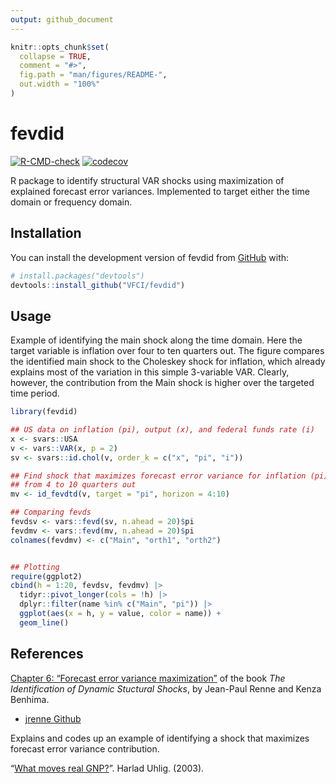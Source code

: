 ```yaml
---
output: github_document
---
```


<!-- README.md is generated from README.Rmd. Please edit that file -->

```r
knitr::opts_chunk$set(
  collapse = TRUE,
  comment = "#>",
  fig.path = "man/figures/README-",
  out.width = "100%"
)
```

# fevdid

<!-- badges: start -->
[![R-CMD-check](https://github.com/vfci/fevdid/actions/workflows/R-CMD-check.yaml/badge.svg)](https://github.com/vfci/fevdid/actions/workflows/R-CMD-check.yaml)
[![codecov](https://codecov.io/gh/VFCI/fevdid/branch/main/graph/badge.svg?token=2UCPW70685)](https://codecov.io/gh/VFCI/fevdid)
<!-- badges: end -->

R package to identify structural VAR shocks using maximization of explained forecast error variances. Implemented to target either the time domain or frequency domain.

## Installation

You can install the development version of fevdid from [GitHub](https://github.com/) with:

``` r
# install.packages("devtools")
devtools::install_github("VFCI/fevdid")
```

## Usage

Example of identifying the main shock along the time domain.
Here the target variable is inflation over four to ten quarters out. 
The figure compares the identified main shock to the Choleskey shock for inflation, which already explains most of the variation in this simple 3-variable VAR.
Clearly, however, the contribution from the Main shock is higher over the targeted time period.

```r
library(fevdid)

## US data on inflation (pi), output (x), and federal funds rate (i)
x <- svars::USA
v <- vars::VAR(x, p = 2)
sv <- svars::id.chol(v, order_k = c("x", "pi", "i"))

## Find shock that maximizes forecast error variance for inflation (pi)
## from 4 to 10 quarters out
mv <- id_fevdtd(v, target = "pi", horizon = 4:10)

## Comparing fevds
fevdsv <- vars::fevd(sv, n.ahead = 20)$pi
fevdmv <- vars::fevd(mv, n.ahead = 20)$pi
colnames(fevdmv) <- c("Main", "orth1", "orth2")


## Plotting
require(ggplot2)
cbind(h = 1:20, fevdsv, fevdmv) |>
  tidyr::pivot_longer(cols = !h) |>
  dplyr::filter(name %in% c("Main", "pi")) |>
  ggplot(aes(x = h, y = value, color = name)) +
  geom_line()
```

## References

[Chapter 6: "Forecast error variance maximization"](https://jrenne.github.io/IdentifStructShocks/forecast-error-variance-maximization.html) of the book *The Identification of Dynamic Stuctural Shocks*, by Jean-Paul Renne and Kenza Benhima.

- [jrenne Github](https://github.com/jrenne)

Explains and codes up an example of identifying a shock that maximizes forecast error variance contribution.

"[What moves real GNP?](http://fmwww.bc.edu/repec/esNAWM04/up.2923.1054309431.pdf)". Harlad Uhlig. (2003).